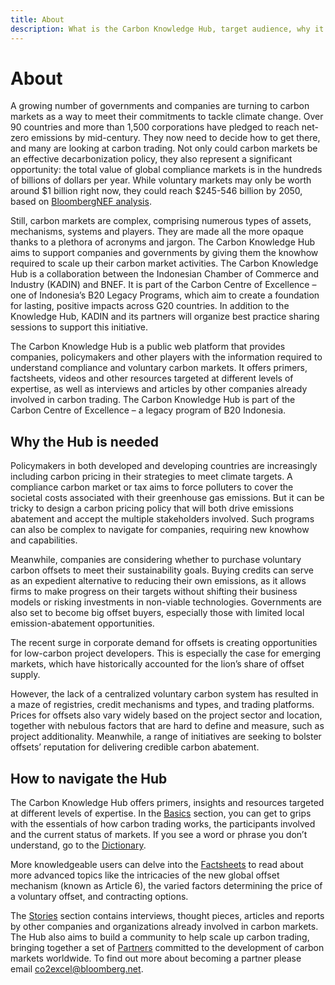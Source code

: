```yaml
---
title: About
description: What is the Carbon Knowledge Hub, target audience, why it's needed and how users can navigate the web platform.
---
```


# About

A growing number of governments and companies are turning to carbon markets as a way to meet their commitments to tackle climate change. Over 90 countries and more than 1,500 corporations have pledged to reach net-zero emissions by mid-century. They now need to decide how to get there, and many are looking at carbon trading. Not only could carbon markets be an effective decarbonization policy, they also represent a significant opportunity: the total value of global compliance markets is in the hundreds of billions of dollars per year. While voluntary markets may only be worth around $1 billion right now, they could reach $245-546 billion by 2050, based on [BloombergNEF analysis](https://about.bnef.com/blog/carbon-offset-prices-could-increase-fifty-fold-by-2050/).

Still, carbon markets are complex, comprising numerous types of assets, mechanisms, systems and players. They are made all the more opaque thanks to a plethora of acronyms and jargon. The Carbon Knowledge Hub aims to support companies and governments by giving them the knowhow required to scale up their carbon market activities. The Carbon Knowledge Hub is a collaboration between the Indonesian Chamber of Commerce and Industry (KADIN) and BNEF. It is part of the Carbon Centre of Excellence – one of Indonesia’s B20 Legacy Programs, which aim to create a foundation for lasting, positive impacts across G20 countries. In addition to the Knowledge Hub, KADIN and its partners will organize best practice sharing sessions to support this initiative.

<KeyMessage>
  The Carbon Knowledge Hub is a public web platform that provides companies,
  policymakers and other players with the information required to understand
  compliance and voluntary carbon markets. It offers primers, factsheets, videos
  and other resources targeted at different levels of expertise, as well as
  interviews and articles by other companies already involved in carbon trading.
  The Carbon Knowledge Hub is part of the Carbon Centre of Excellence – a legacy
  program of B20 Indonesia.
</KeyMessage>

## Why the Hub is needed

Policymakers in both developed and developing countries are increasingly including carbon pricing in their strategies to meet climate targets. A compliance carbon market or tax aims to force polluters to cover the societal costs associated with their greenhouse gas emissions. But it can be tricky to design a carbon pricing policy that will both drive emissions abatement and accept the multiple stakeholders involved. Such programs can also be complex to navigate for companies, requiring new knowhow and capabilities.

Meanwhile, companies are considering whether to purchase voluntary carbon offsets to meet their sustainability goals. Buying credits can serve as an expedient alternative to reducing their own emissions, as it allows firms to make progress on their targets without shifting their business models or risking investments in non-viable technologies. Governments are also set to become big offset buyers, especially those with limited local emission-abatement opportunities.

The recent surge in corporate demand for offsets is creating opportunities for low-carbon project developers. This is especially the case for emerging markets, which have historically accounted for the lion’s share of offset supply.

However, the lack of a centralized voluntary carbon system has resulted in a maze of registries, credit mechanisms and types, and trading platforms. Prices for offsets also vary widely based on the project sector and location, together with nebulous factors that are hard to define and measure, such as project additionality. Meanwhile, a range of initiatives are seeking to bolster offsets’ reputation for delivering credible carbon abatement.

## How to navigate the Hub

The Carbon Knowledge Hub offers primers, insights and resources targeted at different levels of expertise. In the [Basics](/basics/) section, you can get to grips with the essentials of how carbon trading works, the participants involved and the current status of markets. If you see a word or phrase you don’t understand, go to the [Dictionary](/dictionary/).

More knowledgeable users can delve into the [Factsheets](/factsheets/) to read about more advanced topics like the intricacies of the new global offset mechanism (known as Article 6), the varied factors determining the price of a voluntary offset, and contracting options.

The [Stories](/stories/) section contains interviews, thought pieces, articles and reports by other companies and organizations already involved in carbon markets. The Hub also aims to build a community to help scale up carbon trading, bringing together a set of [Partners](/partners/) committed to the development of carbon markets worldwide. To find out more about becoming a partner please email [co2excel@bloomberg.net](mailto:co2excel@bloomberg.net).
